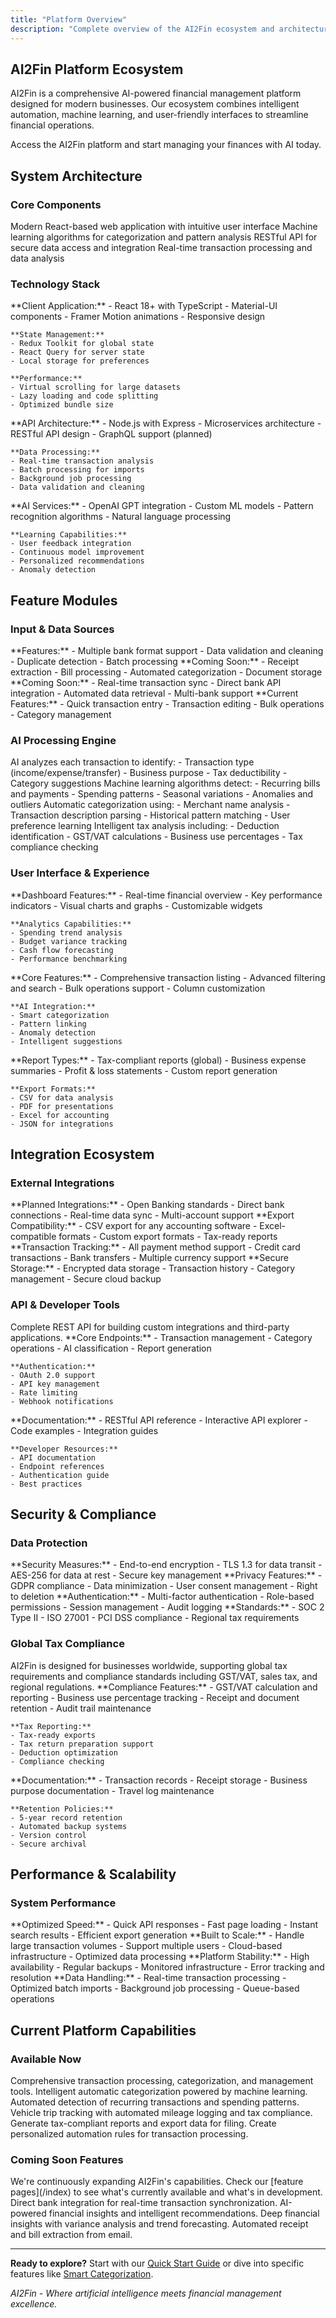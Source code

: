```yaml
---
title: "Platform Overview"
description: "Complete overview of the AI2Fin ecosystem and architecture"
---
```


## AI2Fin Platform Ecosystem

AI2Fin is a comprehensive AI-powered financial management platform designed for modern businesses. Our ecosystem combines intelligent automation, machine learning, and user-friendly interfaces to streamline financial operations.

<Card title="Live Platform" icon="rocket" href="https://app.ai2fin.com" horizontal>
Access the AI2Fin platform and start managing your finances with AI today.
</Card>

## System Architecture

### Core Components

<Columns cols={2}>
  <Card title="Frontend Application" icon="monitor">
    Modern React-based web application with intuitive user interface
  </Card>
  <Card title="AI Engine" icon="brain">
    Machine learning algorithms for categorization and pattern analysis
  </Card>
  <Card title="API Gateway" icon="network-wired">
    RESTful API for secure data access and integration
  </Card>
  <Card title="Data Processing" icon="database">
    Real-time transaction processing and data analysis
  </Card>
</Columns>

### Technology Stack

<AccordionGroup>
  <Accordion title="Frontend Technologies">
    **Client Application:**
    - React 18+ with TypeScript
    - Material-UI components
    - Framer Motion animations
    - Responsive design
    
    **State Management:**
    - Redux Toolkit for global state
    - React Query for server state
    - Local storage for preferences
    
    **Performance:**
    - Virtual scrolling for large datasets
    - Lazy loading and code splitting
    - Optimized bundle size
  </Accordion>
  
  <Accordion title="Backend Services">
    **API Architecture:**
    - Node.js with Express
    - Microservices architecture
    - RESTful API design
    - GraphQL support (planned)
    
    **Data Processing:**
    - Real-time transaction analysis
    - Batch processing for imports
    - Background job processing
    - Data validation and cleaning
  </Accordion>
  
  <Accordion title="AI & Machine Learning">
    **AI Services:**
    - OpenAI GPT integration
    - Custom ML models
    - Pattern recognition algorithms
    - Natural language processing
    
    **Learning Capabilities:**
    - User feedback integration
    - Continuous model improvement
    - Personalized recommendations
    - Anomaly detection
  </Accordion>
</AccordionGroup>

## Feature Modules

### Input & Data Sources

<Columns cols={2}>
  <Card title="CSV Import System" icon="file-csv">
    **Features:**
    - Multiple bank format support
    - Data validation and cleaning
    - Duplicate detection
    - Batch processing
  </Card>
  
  <Card title="Email Processing" icon="envelope" href="/data-sources/email-processing">
    **Coming Soon:**
    - Receipt extraction
    - Bill processing
    - Automated categorization
    - Document storage
  </Card>
  
  <Card title="Bank Connectors" icon="bank" href="/data-sources/bank-connectors">
    **Coming Soon:**
    - Real-time transaction sync
    - Direct bank API integration
    - Automated data retrieval
    - Multi-bank support
  </Card>
  
  <Card title="Manual Entry" icon="pen">
    **Current Features:**
    - Quick transaction entry
    - Transaction editing
    - Bulk operations
    - Category management
  </Card>
</Columns>

### AI Processing Engine

<Steps>
  <Step title="Transaction Analysis">
    AI analyzes each transaction to identify:
    - Transaction type (income/expense/transfer)
    - Business purpose
    - Tax deductibility
    - Category suggestions
  </Step>
  
  <Step title="Pattern Recognition">
    Machine learning algorithms detect:
    - Recurring bills and payments
    - Spending patterns
    - Seasonal variations
    - Anomalies and outliers
  </Step>
  
  <Step title="Smart Categorization">
    Automatic categorization using:
    - Merchant name analysis
    - Transaction description parsing
    - Historical pattern matching
    - User preference learning
  </Step>
  
  <Step title="Tax Optimization">
    Intelligent tax analysis including:
    - Deduction identification
    - GST/VAT calculations
    - Business use percentages
    - Tax compliance checking
  </Step>
</Steps>

### User Interface & Experience

<AccordionGroup>
  <Accordion title="Dashboard & Analytics">
    **Dashboard Features:**
    - Real-time financial overview
    - Key performance indicators
    - Visual charts and graphs
    - Customizable widgets
    
    **Analytics Capabilities:**
    - Spending trend analysis
    - Budget variance tracking
    - Cash flow forecasting
    - Performance benchmarking
  </Accordion>
  
  <Accordion title="Transaction Management">
    **Core Features:**
    - Comprehensive transaction listing
    - Advanced filtering and search
    - Bulk operations support
    - Column customization
    
    **AI Integration:**
    - Smart categorization
    - Pattern linking
    - Anomaly detection
    - Intelligent suggestions
  </Accordion>
  
  <Accordion title="Reporting & Exports">
    **Report Types:**
    - Tax-compliant reports (global)
    - Business expense summaries
    - Profit & loss statements
    - Custom report generation
    
    **Export Formats:**
    - CSV for data analysis
    - PDF for presentations
    - Excel for accounting
    - JSON for integrations
  </Accordion>
</AccordionGroup>

## Integration Ecosystem

### External Integrations

<Columns cols={2}>
  <Card title="Banking APIs" icon="university">
    **Planned Integrations:**
    - Open Banking standards
    - Direct bank connections
    - Real-time data sync
    - Multi-account support
  </Card>
  
  <Card title="Accounting Software" icon="calculator">
    **Export Compatibility:**
    - CSV export for any accounting software
    - Excel-compatible formats
    - Custom export formats
    - Tax-ready reports
  </Card>
  
  <Card title="Payment Tracking" icon="credit-card">
    **Transaction Tracking:**
    - All payment method support
    - Credit card transactions
    - Bank transfers
    - Multiple currency support
  </Card>
  
  <Card title="Data Storage" icon="cloud">
    **Secure Storage:**
    - Encrypted data storage
    - Transaction history
    - Category management
    - Secure cloud backup
  </Card>
</Columns>

### API & Developer Tools

<Card title="REST API" icon="code" href="/api-reference/introduction">
Complete REST API for building custom integrations and third-party applications.
</Card>

<AccordionGroup>
  <Accordion title="API Capabilities">
    **Core Endpoints:**
    - Transaction management
    - Category operations
    - AI classification
    - Report generation
    
    **Authentication:**
    - OAuth 2.0 support
    - API key management
    - Rate limiting
    - Webhook notifications
  </Accordion>
  
  <Accordion title="API Documentation">
    **Documentation:**
    - RESTful API reference
    - Interactive API explorer
    - Code examples
    - Integration guides
    
    **Developer Resources:**
    - API documentation
    - Endpoint references
    - Authentication guide
    - Best practices
  </Accordion>
</AccordionGroup>

## Security & Compliance

### Data Protection

<Columns cols={2}>
  <Card title="Encryption" icon="shield">
    **Security Measures:**
    - End-to-end encryption
    - TLS 1.3 for data transit
    - AES-256 for data at rest
    - Secure key management
  </Card>
  
  <Card title="Privacy" icon="user-shield">
    **Privacy Features:**
    - GDPR compliance
    - Data minimization
    - User consent management
    - Right to deletion
  </Card>
  
  <Card title="Access Control" icon="lock">
    **Authentication:**
    - Multi-factor authentication
    - Role-based permissions
    - Session management
    - Audit logging
  </Card>
  
  <Card title="Compliance" icon="certificate">
    **Standards:**
    - SOC 2 Type II
    - ISO 27001
    - PCI DSS compliance
    - Regional tax requirements
  </Card>
</Columns>

### Global Tax Compliance

<Info>
AI2Fin is designed for businesses worldwide, supporting global tax requirements and compliance standards including GST/VAT, sales tax, and regional regulations.
</Info>

<AccordionGroup>
  <Accordion title="Tax Compliance Requirements">
    **Compliance Features:**
    - GST/VAT calculation and reporting
    - Business use percentage tracking
    - Receipt and document retention
    - Audit trail maintenance
    
    **Tax Reporting:**
    - Tax-ready exports
    - Tax return preparation support
    - Deduction optimization
    - Compliance checking
  </Accordion>
  
  <Accordion title="Record Keeping">
    **Documentation:**
    - Transaction records
    - Receipt storage
    - Business purpose documentation
    - Travel log maintenance
    
    **Retention Policies:**
    - 5-year record retention
    - Automated backup systems
    - Version control
    - Secure archival
  </Accordion>
</AccordionGroup>

## Performance & Scalability

### System Performance

<Columns cols={2}>
  <Card title="Fast Performance" icon="stopwatch">
    **Optimized Speed:**
    - Quick API responses
    - Fast page loading
    - Instant search results
    - Efficient export generation
  </Card>
  
  <Card title="Scalable Architecture" icon="chart-line">
    **Built to Scale:**
    - Handle large transaction volumes
    - Support multiple users
    - Cloud-based infrastructure
    - Optimized data processing
  </Card>
  
  <Card title="Reliable Service" icon="server">
    **Platform Stability:**
    - High availability
    - Regular backups
    - Monitored infrastructure
    - Error tracking and resolution
  </Card>
  
  <Card title="Efficient Processing" icon="cogs">
    **Data Handling:**
    - Real-time transaction processing
    - Optimized batch imports
    - Background job processing
    - Queue-based operations
  </Card>
</Columns>

## Current Platform Capabilities

### Available Now

<Columns cols={3}>
  <Card title="Transaction Management" icon="list" href="/guides/transaction-management">
    Comprehensive transaction processing, categorization, and management tools.
  </Card>
  
  <Card title="AI Categorization" icon="brain" href="/features/smart-categorisation">
    Intelligent automatic categorization powered by machine learning.
  </Card>
  
  <Card title="Pattern Analysis" icon="chart-line" href="/features/pattern-analysis">
    Automated detection of recurring transactions and spending patterns.
  </Card>
  
  <Card title="Travel Expenses" icon="car" href="/guides/travel-expenses">
    Vehicle trip tracking with automated mileage logging and tax compliance.
  </Card>
  
  <Card title="Tax Export" icon="file-export" href="/features/tax-export">
    Generate tax-compliant reports and export data for filing.
  </Card>
  
  <Card title="Custom Rules" icon="gear" href="/features/custom-rules">
    Create personalized automation rules for transaction processing.
  </Card>
</Columns>

### Coming Soon Features

<Info>
We're continuously expanding AI2Fin's capabilities. Check our [feature pages](/index) to see what's currently available and what's in development.
</Info>

<Columns cols={2}>
  <Card title="Bank Connectors" icon="bank" href="/data-sources/bank-connectors">
    Direct bank integration for real-time transaction synchronization.
  </Card>
  
  <Card title="AI Assistant" icon="robot" href="/features/ai-assistant">
    AI-powered financial insights and intelligent recommendations.
  </Card>
  
  <Card title="Advanced Analytics" icon="chart-bar" href="/features/insight-plus">
    Deep financial insights with variance analysis and trend forecasting.
  </Card>
  
  <Card title="Email Processing" icon="envelope" href="/data-sources/email-processing">
    Automated receipt and bill extraction from email.
  </Card>
</Columns>

---

**Ready to explore?** Start with our [Quick Start Guide](/quickstart) or dive into specific features like [Smart Categorization](/features/smart-categorisation).

*AI2Fin - Where artificial intelligence meets financial management excellence.*
